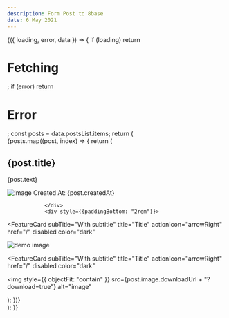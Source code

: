 ```yaml
---
description: Form Post to 8base
date: 6 May 2021
---
```




<ApolloProvider client={client}>
  <Query query={POSTS_QUERY}>
    {({ loading, error, data }) => {
      if (loading) return <h1>Fetching</h1>;
      if (error) return <h1>Error</h1>;
      const posts = data.postsList.items;
      return (
        <div>
          {posts.map((post, index) => {
            return (
              <div key={index} className="main">
                <div className="card-body"style={{paddingBottom: "2rem"}}>
                  <h2>{post.title}</h2>
                  <p className="card-text">{post.text}</p>
                  <img
                    src={post.image.downloadUrl + "?download=true"}
                    alt="image"
                  />
                  <Caption>
                      Created At: {post.createdAt}
                  </Caption>
                  
                </div>
                <div style={{paddingBottom: "2rem"}}>
                  
<FeatureCard
  subTitle="With subtitle"
  title="Title"
  actionIcon="arrowRight"
  href="/"
  disabled
  color="dark"
>

![demo image](../images/large-image.jpg)

</FeatureCard>
                </div>

<FeatureCard
  subTitle="With subtitle"
  title="Title"
  actionIcon="arrowRight"
  href="/"
  disabled
  color="dark"
>

<img
  style={{ objectFit: "contain" }}
  src={post.image.downloadUrl + "?download=true"}
  alt="image"
></img>

</FeatureCard>
              </div>
            );
          })}
        </div>
      );
    }}

  </Query>
</ApolloProvider>
